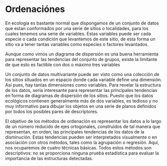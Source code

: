 # Ordenaciónes 

En ecología es bastante normal que dispongamos de un conjunto de datos que estan conformados por una serie de sitios o localidades, para los cuales tenemos una serie de variables.  Estas variables puede ser cada especie o cada condición que levantemos de este sitio, de esta forma un sitio va a tener tantas variables como especies o factores levantados.

Aunque como vimos un diagrama de dispersión es una buena herramienta para representar las tendencias del conjunto de grupos, existe la limitante de que esto es factible con dos o máximo tres variables 

Un conjunto de datos multivariante puede ser visto como una colección de los sitios situados en un espacio donde cada variable define una dimensión. Así pues, hay tantas dimensiones como variables. Para revelar la estructura de los datos, sería interesante para representar las principales tendencias en forma de diagramas de dispersión de los sitios. Puesto que los datos ecológicos contienen generalmente más de dos variables, es tedioso y no muy informativo para dibujar los objetos en una serie de planos definidos por todos los posibles pares de descriptores.

El objetivo de los métodos de ordenación es representar los datos a lo largo de un número reducido de ejes ortogonales, construidos de tal manera que representan, en orden, las principales tendencias de los datos de la disminución. Estas tendencias pueden ser interpretados visualmente o en asociación con otros métodos, tales como la agrupación o regresión. Aquí, nos ocuparemos de cuatro técnicas básicas. Todos estos métodos son descriptivos: no se proporciona ninguna prueba estadística para evaluar la importancia de las estructuras detectadas.
